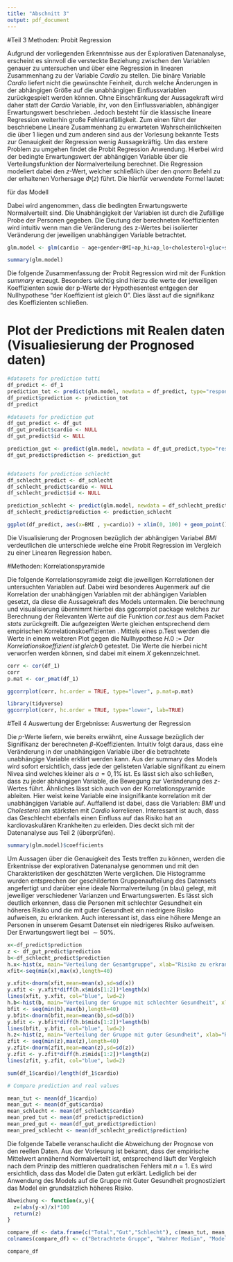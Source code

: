 ```yaml
---
title: "Abschnitt 3"
output: pdf_document
---
```


#Teil 3 Methoden: Probit Regression 

Aufgrund der vorliegenden Erkenntnisse aus der Explorativen Datenanalyse, erscheint es sinnvoll die versteckte Beziehung zwischen den Variablen genauer zu untersuchen und über eine Regression in linearen Zusammenhang zu der Variable $Cardio$ zu stellen. \newline
Die binäre Variable $Cardio$ liefert nicht die gewünschte Feinheit, durch welche Änderungen in der abhängigen Größe auf die unabhängigen Einflussvariablen zurückgespielt werden können.
Ohne Einschränkung der Aussagekraft wird daher statt der $Cardio$ Variable, ihr, von den Einflussvariablen, abhängiger Erwartungswert beschrieben. \newline
Jedoch besteht für die klassische lineare Regression weiterhin große Fehleranfälligkeit. Zum einen führt der beschriebene Lineare Zusammenhang zu erwarteten Wahrscheinlichkeiten die über $1$ liegen und zum anderen sind aus der Vorlesung bekannte Tests zur Genauigkeit der Regression wenig Aussagekräftig.\newline
Um das erstere Problem zu umgehen findet die Probit Regression Anwendung.
Hierbei wird der bedingte Erwartungswert der abhängigen Variable über die Verteilungsfunktion der Normalverteilung berechnet. Die Regression modeliert dabei den $z$-Wert, welcher schließlich über den $qnorm$ Befehl zu der erhaltenen Vorhersage $\Phi(z)$ führt. Die hierfür verwendete Formel lautet\footnote{https://www.econometrics-with-r.org/11.2-palr.html}: \par

\begin{equation*}
P(Y=1|X_1,X_2,...,X_k)= \Phi(\beta_0+\beta_1*X_1+...+\beta_k*X_k)
\end{equation*}

für das Modell

\begin{equation*}
Y= \beta_0+\beta_1*X_1+...+\beta_k*X_k+u
\end{equation*}

Dabei wird angenommen, dass die bedingten Erwartungswerte Normalverteilt sind. Die Unabhängigkeit der Variablen ist durch die Zufällige Probe der Personen gegeben.
Die Deutung der berechneten Koeffizienten wird intuitiv wenn man die Veränderung des z-Wertes bei isolierter Veränderung der jeweiligen unabhängigen Variable betrachtet. 

```r
glm.model <- glm(cardio ~ age+gender+BMI+ap_hi+ap_lo+cholesterol+gluc+smoke+alco+active,family = binomial(link = "probit"),data=df_1, control = list(maxit = 100))

summary(glm.model)
```

Die folgende Zusammenfassung der Probit Regression wird mit der Funktion $summary$ erzeugt. Besonders wichtig sind hierzu die werte der jeweiligen Koeffizienten sowie der p-Werte der Hypothesentest entgegen der Nullhypothese “der Koeffizient ist gleich 0”. Dies lässt auf die signifikanz des Koeffizienten schließen.\newline

# Plot der Predictions mit Realen daten (Visualiesierung der Prognosed daten)

```r
#datasets for prediction tutti
df_predict <- df_1
prediction_tot <- predict(glm.model, newdata = df_predict, type="response")
df_predict$prediction <- prediction_tot 
df_predict

#datasets for prediction gut
df_gut_predict <- df_gut
df_gut_predict$cardio <- NULL
df_gut_predict$id <- NULL

prediction_gut <- predict(glm.model, newdata = df_gut_predict,type="response")
df_gut_predict$prediction <- prediction_gut 


#datasets for prediction schlecht
df_schlecht_predict <- df_schlecht
df_schlecht_predict$cardio <- NULL
df_schlecht_predict$id <- NULL

prediction_schlecht <- predict(glm.model, newdata = df_schlecht_predict,type="response")
df_schlecht_predict$prediction <- prediction_schlecht

```

```r
ggplot(df_predict, aes(x=BMI , y=cardio)) + xlim(0, 100) + geom_point() + geom_smooth(method = 'glm', method.args = list(family = binomial(link = "probit"))) +ggtitle("Probit Model gegeben der Veränderung des BMI") +ylab("Risiko einer kardiovaskulären Erkrankung")

```

Die Visualisierung der Prognosen bezüglich der abhängigen Variabel $BMI$ verdeutlichen die unterschiede welche eine Probit Regression im Vergleich zu einer Linearen Regression haben.                                     


#Methoden: Korrelationspyramide

Die folgende Korrelationspyramide zeigt die jeweiligen Korrelationen der untersuchten Variablen auf. Dabei wird besonderes Augenmerk auf die Korrelation der unabhängigen Variablen mit der abhängigen Variablen gesetzt, da diese die Aussagekraft des Models untermalen. Die berechnung und visualisierung übernimmt hierbei das ggcorrplot package \footnote{“https://cran.r-project.org/web/packages/corrplot/index.html”} welches zur Berechnung der Relevanten Werte auf die Funktion $cor.test$ aus dem Packet $stats$ zurückgreift. Die aufgezeigten Werte gleichen entsprechend dem empirischen Korrelationskoeffizienten \footnote{Definition 6.38 aus dem Vorlesungsskript}.
Mittels eines p.Test werden die Werte in einem weiteren Plot gegen die Nullhypothese $H.0 := Der \,Korrelationskoeffizient \, ist \,gleich \,0$ getestet. Die Werte die hierbei nicht verworfen werden können, sind dabei mit einem $X$ gekennzeichnet.

```r

corr <- cor(df_1)
corr
p.mat <- cor_pmat(df_1)

ggcorrplot(corr, hc.order = TRUE, type="lower", p.mat=p.mat)
```
```r
library(tidyverse)
ggcorrplot(corr, hc.order = TRUE, type="lower", lab=TRUE)


```



#Teil 4 Auswertung der Ergebnisse: Auswertung der Regression


Die $p$-Werte liefern, wie bereits erwähnt, eine Aussage bezüglich der Signifikanz der berechneten $\beta$-Koeffizienten. Intuitiv folgt daraus, dass eine Veränderung in der unabhängigen Variable über die betrachtete unabhängige Variable erklärt werden kann. \newline
Aus der summary des Models wird sofort ersichtlich, dass jede der gelisteten Variable signifikant zu einem Nivea sind welches kleiner als $\alpha = 0,1\%$ ist. Es lässt sich also schließen, dass zu jeder abhängigen Variable, die Bewegung zur Veränderung des $z$-Wertes führt. \newline
Ähnliches lässt sich auch von der Korrelationspyramide ableiten. Hier weist keine Variable eine insignifikante korrelation mit der unabhängigen Variable auf. Auffallend ist dabei, dass die Variablen: $BMI$ und $Cholesterol$ am stärksten mit $Cardio$ korrelieren. Interessant ist auch, dass das Geschlecht ebenfalls einen Einfluss auf das Risiko hat an kardiovaskulären Krankheiten zu erleiden. Dies deckt sich mit der Datenanalyse aus Teil 2 (überprüfen). \par

```r
summary(glm.model)$coefficients
```


Um Aussagen über die Genauigkeit des Tests treffen zu können, werden die Erkentnisse der explorativen Datenanalyse genommen und mit den Charakteristiken der geschätzten Werte verglichen. 
Die Histogramme wurden entsprechen der geschilderten Gruppenaufteilung des Datensets angefertigt und darüber eine ideale Normalverteilung (in blau) gelegt, mit jeweiliger verschiedener Varianzen und Erwartungswerten. Es lässt sich deutlich erkennen, dass die Personen mit schlechter Gesundheit ein höheres Risiko und die mit guter Gesundheit ein niedrigere Risiko aufweisen, zu erkranken. Auch interessant ist, dass eine höhere Menge an Personen in unserem Gesamt Datenset ein niedrigeres Risiko aufweisen. Der Erwartungswert liegt bei  $\sim50\%$.

```r
x<-df_predict$prediction
z <- df_gut_predict$prediction
b<-df_schlecht_predict$prediction
h.x<-hist(x, main="Verteilung der Gesamtgruppe", xlab="Risiko zu erkranken", ylab="Anzahl der Personen", ylim=c(0,8000))
xfit<-seq(min(x),max(x),length=40)

y.xfit<-dnorm(xfit,mean=mean(x),sd=sd(x))
y.xfit <- y.xfit*diff(h.x$mids[1:2])*length(x)
lines(xfit, y.xfit, col="blue", lwd=2)
h.b<-hist(b, main="Verteilung der Gruppe mit schlechter Gesundheit", xlab="Risiko zu erkranken", ylab="Anzahl der Personen",ylim=c(0,2000))
bfit <- seq(min(b),max(b),length=40)
y.bfit<-dnorm(bfit,mean=mean(b),sd=sd(b))
y.bfit <- y.bfit*diff(h.b$mids[1:2])*length(b)
lines(bfit, y.bfit, col="blue", lwd=2)
h.z<-hist(z, main="Verteilung der Gruppe mit guter Gesundheit", xlab="Risiko zu erkranken", ylab="Anzahl der Personen")
zfit <- seq(min(z),max(z),length=40)
y.zfit<-dnorm(zfit,mean=mean(z),sd=sd(z))
y.zfit <- y.zfit*diff(h.z$mids[1:2])*length(z)
lines(zfit, y.zfit, col="blue", lwd=2)


```

```r
sum(df_1$cardio)/length(df_1$cardio)
```


```r
# Compare prediction and real values

mean_tut <- mean(df_1$cardio)
mean_gut <- mean(df_gut$cardio)
mean_schlecht <- mean(df_schlecht$cardio)
mean_pred_tut <- mean(df_predict$prediction)
mean_pred_gut <- mean(df_gut_predict$prediction)
mean_pred_schlecht <- mean(df_schlecht_predict$prediction)

```

Die folgende Tabelle veranschaulicht die Abweichung der Prognose von den reellen Daten. Aus der Vorlesung ist bekannt, dass der empirische Mittelwert annähernd Normalverteilt ist, entsprechend läuft der Vergleich nach dem Prinzip des mittleren quadratischen Fehlers mit $n=1$.  \newline
Es wird ersichtlich, dass das Model die Daten gut erklärt. Lediglich bei der Anwendung des Models auf die Gruppe mit Guter Gesundheit prognostiziert das Model ein grundsätzlich höheres Risiko. 


```r
Abweichung <- function(x,y){
  z=(abs(y-x)/x)*100
  return(z)
}

compare_df <- data.frame(c("Total","Gut","Schlecht"), c(mean_tut, mean_gut, mean_schlecht),c(mean_pred_tut, mean_pred_gut, mean_pred_schlecht), c(Abweichung(mean_tut,mean_pred_tut),Abweichung(mean_gut,mean_pred_gut),Abweichung(mean_schlecht,mean_pred_schlecht)))
colnames(compare_df) <- c("Betrachtete Gruppe", "Wahrer Median", "Model Median", "Prozentuale Abweichung")

compare_df
```




